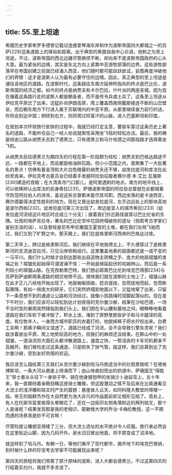 ```yaml
---
---
---
```

title: 55.至上坦途
---




希腊历史学家希罗多德曾记载过连接爱琴海东岸和作为波斯帝国四大都城之一的苏萨[229]这条道路上的驿站和距离。出于典型的希腊自我中心论调，他称之为至上坦途。不过，波斯帝国的西北边疆尽管麻烦不断，却向来不是波斯帝国政府的心头大患。最为紧张的边境，其实是东北方向上紧靠中亚游牧部落的边界。这些游牧部落早在帝国创建之前就已经涌入西亚，他们随时都可能跃跃欲试，妄图再度冲破他们的界限：这才是波斯人认为最有必要守住的边境。因此，真正典型的至上坦途是通往该地区的道路。在波斯时代，这条路往东南方延伸所指向的终点是巴比伦，波斯帝国的经济之都。如今的终点是纳贾夫和卡尔巴拉，什叶派的两座圣城，因为现在循着这条路行走的波斯人都是朝圣者，而不是传令兵或士兵了。这条至上坦途从伊拉克平原岔了出来，迅猛扑向伊朗高原，爬上覆盖西南侧腹那接连不断的山峦壁垒，而后朝东南方下行进入属于苏联境内的中亚平原。从那里继续奋力前行的话，你将会到达中国；侧转到右方，则将爬过阿富汗的山脉，进入巴基斯坦和印度。

在规划本次环球旅行安排的过程中，我就已经打定主意，要驱车穿过这条历史上著名的道路，不能听任自己一经人劝说就索性采用坐飞毯的轻松办法。最后，我的确是经由公路从纳贾夫去到了德黑兰，只有德黑兰和马什哈德之间那段路才选择乘坐飞机。

从纳贾夫前往德黑兰为期四天的行程在第一阶段颇为轻松：纳贾夫到巴格达路途不远，一路都在平地上，而且都是柏油碎石路。但小小范围之内，竟聚集了一大批著名的景点！仿佛有着金顶和大片白色陵墓的纳贾夫还不够，幼发拉底河和库法在此纷至沓来。伊拉克考古委员会已经着手发掘阿拉伯征服者赛尔德·本·艾比·瓦戛斯[230]建造的宫殿；在大清真寺门口那儿，是阿里遇刺的地点。南方的地平线上，可以依稀辨认出库法的前身希拉[231]，萨珊波斯帝国的阿拉伯总督就在此都城看守防范阿拉伯人的进攻，虽说这些总督都未能尽其司职。西边坐落的是卡迪西亚，赛尔德赢得决定性胜利的地方。现在又冒出幼发拉底河，左手边远处上的那块高地是波尔西帕[232]。幼发拉底河第三次出现了，岸边是宜人的城市希拉[233]（幼发拉底河流经这片地区时岔成三个分支）；接着我们抄近路径直穿过巴比伦省的东隅。壮观的埃萨吉拉寺，著名的巴比伦空中花园坍塌破败的遗址（倘若考古学家们鉴别无误的话），以及曾经是尼布甲尼撒国王夏宫的土堆，都在我们左侧飞驰而过，我们又到了旷野之中。那天晚上，我们在底格里斯河西岸的巴格达过夜。

第二天早上，跨过底格里斯河后，我们继续在平地驰骋北上，不久便穿过了底格里斯河的支流迪亚拉河，只见沿岸棕榈成行。这里覆盖地表的层面都还是一成不变的一马平川。我们什么时候才会到达那些出自造物主骄横之手、庞大的地层褶皱的发端之处？褶皱处起始得可谓波澜不惊：一开始是绵延起伏的哈姆林山，而后是一系列较小的褶皱山脉。在克孜勒里巴特，我们想必距离巴比伦到埃克巴塔那[234]与苏萨到萨迪斯两条道路的相交地带不远。很快我们就在波斯的土地上了，褶皱山脉在此才正儿八经地开始出现了。地层蜿蜒扭曲，捻合搓拢，忽而拔地而起，忽而断裂骤降，有如一排庞大的碎牙。它们突然坍塌到地面以下，又猛地窜了出来，只留下一条意想不到的通道让公路和河流经过，就像小孩跳绳时双脚起落似的。现在是下午时分，我们应该可以轻松到达计划夜宿的克尔曼沙赫，结果在沙哈巴德，一场不合时宜的暴雨突然降临到我们头上。我们困在半山腰和墓地之间，眼睁睁地看着道路在我们车轮下被冲毁了，积水上涨，淹到了原野里那些驴子和马半腿深的高度。有位牧羊人，一身西方城市职员的衣着打扮，他脱掉裤子把水拧绞出来。白费工夫啊！那裤子瞬间又湿透了。道路已经成了河流，会不会导致引擎失灵呢？我们跋涉着驶出平原，爬上地势较高的地方，但我们的麻烦还没结束。在群山中的一处褶皱，一道湍流将大圆石头都冲散道路上，速度之快，一帮沮丧的卡车司机都来不及搬开。我们冒险走过这条通道，只是损失了排气管。就这样，我们总算到达了克尔曼沙赫，受到友好热情的欢迎。

我应该怎么描绘第三天我们从克尔曼沙赫到哈马丹旅途当中的壮观景致呢？在塔格博斯坦，一条大河从悬崖上喷涌而下；由山体凿刻而出的拱道中，萨珊国王“得胜王”哥士娄从头往下一身锁子甲，骑在他身披铠甲的坐骑沙卜迪兹背上。五十年来，我一直期待着亲眼目睹这座骑士雕像，但这股激动之情不及后来在比索通看见大流士的浅浮雕和铭文时产生的震撼：悬崖耸入云天，如同科隆大教堂的塔楼一般。帝王的超群杰作在大自然更为浩大非凡的作品面前却又相形见绌了。高处上，有人在托架吊篮里晃得头晕眼花了，还在一边拓印左侧角落附近的两列铭文，那个人是谁呢？结果发现那是我的老相识，密歇根大学的乔治·卡梅伦教授。这一不期而遇的场景真是妙不可言啊！

尽管险崖让雕塑显得矮了三分，但大流士选址的水平绝对令人叹服。旅行者必然会在这里贴近山脚，因为几码开外，泉水汩汩冒出地面，将平原变成了沼泽地。

就这样到了哈马丹。有朝一日，等他们夷平了现代都市，揭开地下的埃克巴塔纳，到时候什么样的珍宝考古学家不可能展现出来呢？

第四天的旅程将我们带离了原汁原味的波斯，进入大都会德黑兰。不过这第四天的行程着实扫兴，我就不多言说了。